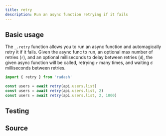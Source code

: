 ```yaml
---
title: retry
description: Run an async function retrying if it fails
---
```



## Basic usage

The `_.retry` function allows you to run an async function and automagically retry it if it fails. Given the async func to run, an optional max number of retries (`r`), and an optional milliseconds to delay between retries (`d`), the given async function will be called, retrying `r` many times, and waiting `d` milliseconds between retries.
```ts
import { retry } from 'radash'

const users = await retry(api.users.list)
const users = await retry(api.users.list, 2)
const users = await retry(api.users.list, 2, 1000)
```

## Testing

<TestingLinkAndPreview module="async" func="retry" />

## Source

<SourceLinkAndPreview module="async" func="retry" />